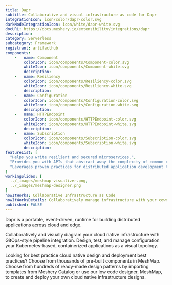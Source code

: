 ```yaml
---
title: Dapr
subtitle: Collaborative and visual infrastructure as code for Dapr
integrationIcon: icon/color/dapr-color.svg
darkModeIntegrationIcon: icon/white/dapr-white.svg
docURL: https://docs.meshery.io/extensibility/integrations/dapr
description: 
category: Serverless
subcategory: Framework
registrant: artifacthub
components: 
	-	name: Component
		colorIcon: icon/components/Component-color.svg
		whiteIcon: icon/components/Component-white.svg
		description: 
	-	name: Resiliency
		colorIcon: icon/components/Resiliency-color.svg
		whiteIcon: icon/components/Resiliency-white.svg
		description: 
	-	name: Configuration
		colorIcon: icon/components/Configuration-color.svg
		whiteIcon: icon/components/Configuration-white.svg
		description: 
	-	name: HTTPEndpoint
		colorIcon: icon/components/HTTPEndpoint-color.svg
		whiteIcon: icon/components/HTTPEndpoint-white.svg
		description: 
	-	name: Subscription
		colorIcon: icon/components/Subscription-color.svg
		whiteIcon: icon/components/Subscription-white.svg
		description: 
featureList: [
  "Helps you write resilient and secured microservices.",
  "Provides you with APIs that abstract away the complexity of common challenges developers encounter regularly when building distributed applications.",
  "Leverages proven practices for distributed application development that enable you to build resilient, secured systems."
]
workingSlides: [
  ../_images/meshmap-visualizer.png,
  ../_images/meshmap-designer.png
]
howItWorks: Collaborative Infrastructure as Code
howItWorksDetails: Collaboratively manage infrastructure with your coworkers synchronously sharing the same designs.
published: FALSE
---
```

<p>
Dapr is a portable, event-driven, runtime for building distributed applications across cloud and edge.
</p>
<p>
    Collaboratively and visually diagram your cloud native infrastructure with GitOps-style pipeline integration. Design, test, and manage configuration your Kubernetes-based, containerized applications as a visual topology.
</p>
<p>
    Looking for best practice cloud native design and deployment best practices? Choose from thousands of pre-built components in MeshMap. Choose from hundreds of ready-made design patterns by importing templates from Meshery Catalog or use our low code designer, MeshMap, to create and deploy your own cloud native infrastructure designs.
</p>
